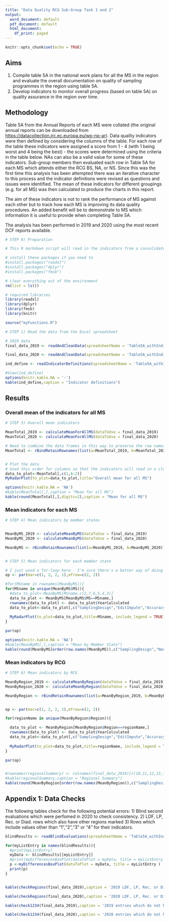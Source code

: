 ```yaml
---
title: "Data Quality RCG Sub-Group Task 1 and 2"
output:
  word_document: default
  pdf_document: default
  html_document:
    df_print: paged
---
```


```r
knitr::opts_chunk$set(echo = TRUE)
```


## Aims

1. Compile table 5A in the national work plans for all the MS in the region and evaluate the overall documentation on quality of sampling programmes in the region using table 5A.
2. Develop indicators to monitor overall progress (based on table 5A) on quality assurance in the region over time.

## Methodology


Table 5A from the Annual Reports of each MS were collated (the original annual reports can be downloaded from <https://datacollection.jrc.ec.europa.eu/wp-np-ar>).  Data quality indicators were then defined by considering the columns of the table.  For each row of the table these indicators were assigned a score from 1 - 4 (with 1 being worst and 4 being the best) - the scores were determined using the criteria in the table below.  NAs can also be a valid value for some of these indicators.  Sub-group members then evaluated each row in Table 5A for each MS which attends either the RCG BS, NA, or NS.  Since this was the first time this analysis has been attempted there was an iterative character to this process and the indicator definitions were revised as questions and issues were identified.  The mean of these indicators for different groupings (e.g. for all MS) was then calculated to produce the charts in this report.

The aim of these indicators is not to rank the performance of MS against each other but to track how each MS is improving its data quality procedures.  An added benefit will be to demonstrate to MS which information it is useful to provide when completing Table 5A.

The analysis has been performed in 2019 and 2020 using the most recent DCF reports available.


```r
# STEP 0) Preparation

# This R markdown script will read in the indicators from a consolidated Table5A and then display the data.

# install these packages if you need to
#install.packages("readxl")
#install.packages("dplyr")
#install.packages("fmsb")

# clear everything out of the environment
rm(list = ls())

# required libraries
library(readxl)
library(dplyr)
library(fmsb)
library(knitr)

source("myFunctions.R")

```

```r

# STEP 1) Read the data from the Excel spreadsheet

# 2019 data 
final_data_2019 <- readAndCleanData(spreadsheetName = 'Table5A_withIndicators_2019.xlsx',yearCalculated = 2019)

final_data_2020 <- readAndCleanData(spreadsheetName = 'Table5A_withIndicators_2020.xlsx',yearCalculated = 2020)


```




```r
ind_define <- readIndicatorDefinitions(spreadsheetName = 'Table5A_withIndicators_2020.xlsx')

#View(ind_define)
options(knitr.kable.NA = '-')
kable(ind_define,caption = "Indicator definitions")

```

## Results

### Overall mean of the indicators for all MS


```r

# STEP 3) Overall mean indicators

MeanTotal_2019 <- calculateMeanForAllMS(dataToUse = final_data_2019)
MeanTotal_2020 <- calculateMeanForAllMS(dataToUse = final_data_2020)

# Need to combine the data frames in this way to preserve the row names (these specify the year)
MeanTotal <- rBindRetainRownames(list(a=MeanTotal_2019, b=MeanTotal_2020))


# Plot the data
# Used this order for columns so that the indicators will read in a clockwise direction
data_to_plot<-MeanTotal[,c(1,6:2)]
MyRadarPlot(to_plot=data_to_plot,title="Overall mean for all MS")

options(knitr.kable.NA = 'NA')
#kable(MeanTotal[,],caption = "Mean for all MS")
kable(round(MeanTotal[,],digits=2),caption = "Mean for all MS")


```

### Mean indicators for each MS

```r

# STEP 4) Mean indicators by member states


MeanByMS_2019 <- calculateMeanByMS(dataToUse = final_data_2019)
MeanByMS_2020 <- calculateMeanByMS(dataToUse = final_data_2020)

MeanByMS <- rBindRetainRownames(list(a=MeanByMS_2019, b=MeanByMS_2020))



```



```r

# STEP 5) Mean indicators for each member state

# I just used a for-loop here - I'm sure there's a better way of doing this using the "apply" family of functions
op <- par(mar=c(1, 2, 2, 1),mfrow=c(2, 2))

#for(MSname in rownames(MeanByMS)){
for(MSname in unique(MeanByMS$MS)){
  #data_to_plot<-MeanByMS[MSname,c(2,7,6,5,4,3)]
  data_to_plot <- MeanByMS[MeanByMS$MS==MSname,]
  rownames(data_to_plot) <- data_to_plot$YearCalculated
  data_to_plot<-data_to_plot[,c("SamplingDesign","EditImpute","AccuracyBias","DataStorage","DataCapture","NonResponse")]
  
  MyRadarPlot(to_plot=data_to_plot,title=MSname, include_legend = TRUE)
}

par(op)

options(knitr.kable.NA = 'NA')
#kable(MeanByMS[,],caption = "Mean by Member State")
kable(round(MeanByMS[order(row.names(MeanByMS)),c("SamplingDesign","NonResponse","DataCapture","DataStorage","AccuracyBias","EditImpute")],digits=2),caption = "Mean by Member State")

```

### Mean indicators by RCG



```r

# STEP 6) Mean indicators by RCG

MeanByRegion_2019 <- calculateMeanByRegion(dataToUse = final_data_2019)
MeanByRegion_2020 <- calculateMeanByRegion(dataToUse = final_data_2020)

MeanByRegion <- rBindRetainRownames(list(a=MeanByRegion_2019, b=MeanByRegion_2020))


op <- par(mar=c(1, 2, 2, 1),mfrow=c(2, 2))

for(regionName in unique(MeanByRegion$Region)){

  data_to_plot <- MeanByRegion[MeanByRegion$Region==regionName,]
  rownames(data_to_plot) <- data_to_plot$YearCalculated
  data_to_plot<-data_to_plot[,c("SamplingDesign","EditImpute","AccuracyBias","DataStorage","DataCapture","NonResponse")]
  
  MyRadarPlot(to_plot=data_to_plot,title=regionName, include_legend = TRUE)
}

par(op)


#rownames(regionalSummary) <- colnames(final_data_2019)[c(10,11,12,13,14,15,16)]
#kable(regionalSummary,caption = "Regional Summary")
kable(round(MeanByRegion[order(row.names(MeanByRegion)),c("SamplingDesign","NonResponse","DataCapture","DataStorage","AccuracyBias","EditImpute")],digits=2),caption = "Regional Summary")


```



## Appendix 1: Data Checks

The following tables check for the following potential errors:
1) Blind second evaluations which were perfomed in 2020 to check consistency.
2) LDF, LP, Rec. or Diad. rows which also have other regions marked
3) Rows which include values other than "1","2","3" or "4" for their indicators.


```r


blindResults <- readBlindEvaluations(spreadsheetName = 'Table5A_withIndicators_2020.xlsx',yearCalculated = 2020)

for(myListEntry in names(blindResults)){
  #print(myListEntry)
  myData <- blindResults[[myListEntry]]
  #print(myDifferencesBoxPlot(dataToPlot = myData, title = myListEntry ))
  p <-myDifferencesBoxPlot(dataToPlot = myData, title = myListEntry )
  print(p)
}


kable(checkRegions(final_data_2019),caption = '2019 LDF, LP, Rec. or Diad. entries which also have other regions marked')

kable(checkRegions(final_data_2020),caption = '2020 LDF, LP, Rec. or Diad. entries which also have other regions marked')

kable(check1234(final_data_2019),caption = '2019 entries which do not have a value of 1,2,3, or 4 for the indicators')

kable(check1234(final_data_2020),caption = '2020 entries which do not have a value of 1,2,3, or 4 for the indicators')

```

